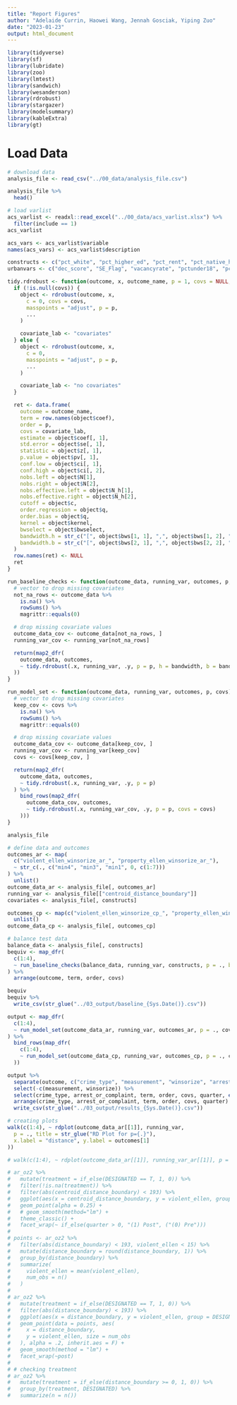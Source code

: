 ```yaml
---
title: "Report Figures"
author: "Adelaide Currin, Haowei Wang, Jennah Gosciak, Yiping Zuo"
date: "2023-01-23"
output: html_document
---
```


```r
library(tidyverse)
library(sf)
library(lubridate)
library(zoo)
library(lmtest)
library(sandwich)
library(wesanderson)
library(rdrobust)
library(stargazer)
library(modelsummary)
library(kableExtra)
library(gt)
```

# Load Data

```r
# download data
analysis_file <- read_csv("../00_data/analysis_file.csv")

analysis_file %>%
  head()
```
```r
# load varlist
acs_varlist <- readxl::read_excel("../00_data/acs_varlist.xlsx") %>%
  filter(include == 1)
acs_varlist

acs_vars <- acs_varlist$variable
names(acs_vars) <- acs_varlist$description

constructs <- c("pct_white", "pct_higher_ed", "pct_rent", "pct_native_hc_covered", "pct_poverty", "minutes_commute_avg")
urbanvars <- c("dec_score", "SE_Flag", "vacancyrate", "pctunder18", "pctover64")
```

```r
tidy.rdrobust <- function(outcome, x, outcome_name, p = 1, covs = NULL, ...) {
  if (!is.null(covs)) {
    object <- rdrobust(outcome, x,
      c = 0, covs = covs,
      masspoints = "adjust", p = p,
      ...
    )

    covariate_lab <- "covariates"
  } else {
    object <- rdrobust(outcome, x,
      c = 0,
      masspoints = "adjust", p = p,
      ...
    )

    covariate_lab <- "no covariates"
  }

  ret <- data.frame(
    outcome = outcome_name,
    term = row.names(object$coef),
    order = p,
    covs = covariate_lab,
    estimate = object$coef[, 1],
    std.error = object$se[, 1],
    statistic = object$z[, 1],
    p.value = object$pv[, 1],
    conf.low = object$ci[, 1],
    conf.high = object$ci[, 2],
    nobs.left = object$N[1],
    nobs.right = object$N[2],
    nobs.effective.left = object$N_h[1],
    nobs.effective.right = object$N_h[2],
    cutoff = object$c,
    order.regression = object$q,
    order.bias = object$q,
    kernel = object$kernel,
    bwselect = object$bwselect,
    bandwidth.h = str_c("[", object$bws[1, 1], ",", object$bws[1, 2], "]"),
    bandwidth.b = str_c("[", object$bws[2, 1], ",", object$bws[2, 2], "]")
  )
  row.names(ret) <- NULL
  ret
}
```

```r
run_baseline_checks <- function(outcome_data, running_var, outcomes, p, bandwidth) {
  # vector to drop missing covariates
  not_na_rows <- outcome_data %>%
    is.na() %>%
    rowSums() %>%
    magrittr::equals(0)

  # drop missing covariate values
  outcome_data_cov <- outcome_data[not_na_rows, ]
  running_var_cov <- running_var[not_na_rows]

  return(map2_dfr(
    outcome_data, outcomes,
    ~ tidy.rdrobust(.x, running_var, .y, p = p, h = bandwidth, b = bandwidth)
  ))
}

run_model_set <- function(outcome_data, running_var, outcomes, p, covs) {
  # vector to drop missing covariates
  keep_cov <- covs %>%
    is.na() %>%
    rowSums() %>%
    magrittr::equals(0)

  # drop missing covariate values
  outcome_data_cov <- outcome_data[keep_cov, ]
  running_var_cov <- running_var[keep_cov]
  covs <- covs[keep_cov, ]

  return(map2_dfr(
    outcome_data, outcomes,
    ~ tidy.rdrobust(.x, running_var, .y, p = p)
  ) %>%
    bind_rows(map2_dfr(
      outcome_data_cov, outcomes,
      ~ tidy.rdrobust(.x, running_var_cov, .y, p = p, covs = covs)
    )))
}
```

```r
analysis_file
```

```r
# define data and outcomes
outcomes_ar <- map(
  c("violent_ellen_winsorize_ar_", "property_ellen_winsorize_ar_"),
  ~ str_c(., c("min4", "min3", "min1", 0, c(1:7)))
) %>%
  unlist()
outcome_data_ar <- analysis_file[, outcomes_ar]
running_var <- analysis_file[["centroid_distance_boundary"]]
covariates <- analysis_file[, constructs]

outcomes_cp <- map(c("violent_ellen_winsorize_cp_", "property_ellen_winsorize_cp_"), ~ str_c(., c(1:7))) %>%
  unlist()
outcome_data_cp <- analysis_file[, outcomes_cp]
```

```r
# balance test data
balance_data <- analysis_file[, constructs]
bequiv <- map_dfr(
  c(1:4),
  ~ run_baseline_checks(balance_data, running_var, constructs, p = ., bandwidth = 100)
) %>%
  arrange(outcome, term, order, covs)

bequiv
bequiv %>%
  write_csv(str_glue("../03_output/baseline_{Sys.Date()}.csv"))
```

```r
output <- map_dfr(
  c(1:4),
  ~ run_model_set(outcome_data_ar, running_var, outcomes_ar, p = ., covariates)
) %>%
  bind_rows(map_dfr(
    c(1:4),
    ~ run_model_set(outcome_data_cp, running_var, outcomes_cp, p = ., covariates)
  ))

output %>%
  separate(outcome, c("crime_type", "measurement", "winsorize", "arrest_or_complaint", "quarter")) %>%
  select(-c(measurement, winsorize)) %>%
  select(crime_type, arrest_or_complaint, term, order, covs, quarter, everything()) %>%
  arrange(crime_type, arrest_or_complaint, term, order, covs, quarter) %>%
  write_csv(str_glue("../03_output/results_{Sys.Date()}.csv"))
```

```r
# creating plots
walk(c(1:4), ~ rdplot(outcome_data_ar[[1]], running_var,
  p = ., title = str_glue("RD Plot for p={.}"),
  x.label = "distance", y.label = outcomes[1]
))

# walk(c(1:4), ~ rdplot(outcome_data_ar[[1]], running_var_ar[[1]], p = ., covs = covs_ar, title = str_glue("RD Plot w/ covariates for p={.}"), x.label = "distance", y.label = outcomes[1]))
```

```r
# ar_oz2 %>%
#   mutate(treatment = if_else(DESIGNATED == T, 1, 0)) %>%
#   filter(!is.na(treatment)) %>%
#   filter(abs(centroid_distance_boundary) < 193) %>%
#   ggplot(aes(x = centroid_distance_boundary, y = violent_ellen, group = DESIGNATED, color = DESIGNATED)) +
#   geom_point(alpha = 0.25) +
#   # geom_smooth(method="lm") +
#   theme_classic() +
#   facet_wrap(~ if_else(quarter > 0, "(1) Post", ("(0) Pre")))
#
# points <- ar_oz2 %>%
#   filter(abs(distance_boundary) < 193, violent_ellen < 15) %>%
#   mutate(distance_boundary = round(distance_boundary, 1)) %>%
#   group_by(distance_boundary) %>%
#   summarize(
#     violent_ellen = mean(violent_ellen),
#     num_obs = n()
#   )
#
# ar_oz2 %>%
#   mutate(treatment = if_else(DESIGNATED == T, 1, 0)) %>%
#   filter(abs(distance_boundary) < 193) %>%
#   ggplot(aes(x = distance_boundary, y = violent_ellen, group = DESIGNATED, color = DESIGNATED)) +
#   geom_point(data = points, aes(
#     x = distance_boundary,
#     y = violent_ellen, size = num_obs
#   ), alpha = .2, inherit.aes = F) +
#   geom_smooth(method = "lm") +
#   facet_wrap(~post)
#
# # checking treatment
# ar_oz2 %>%
#   mutate(treatment = if_else(distance_boundary >= 0, 1, 0)) %>%
#   group_by(treatment, DESIGNATED) %>%
#   summarize(n = n())
```









